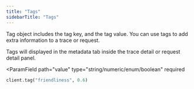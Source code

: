 ```yaml
---
title: "Tags"
sidebarTitle: "Tags"
---
```


Tag object includes the tag key, and the tag value. You can use tags to add extra information to a trace or request.

Tags will displayed in the metadata tab inside the trace detail or request detail panel.

<ParamField path="key" type="string" required></ParamField>
<ParamField
  path="value"
  type="string/numeric/enum/boolean"
  required
></ParamField>

```python
client.tag("friendliness", 0.6)
```
